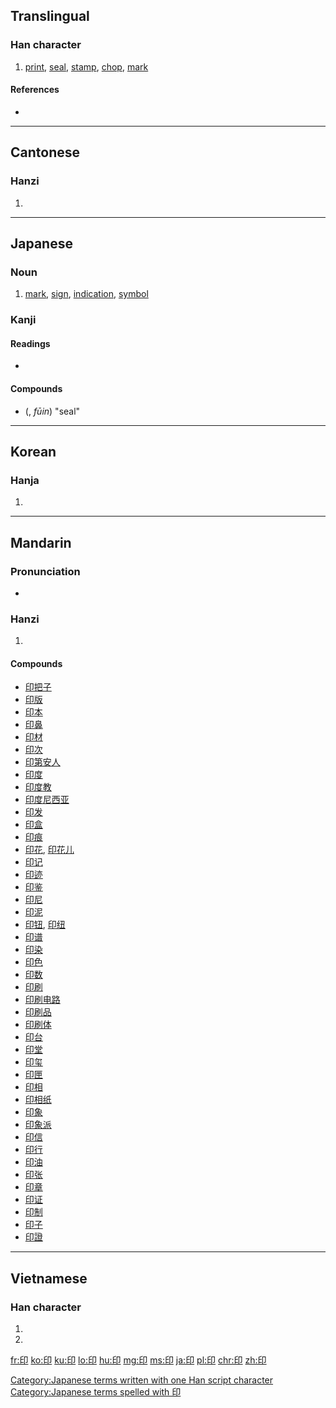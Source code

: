 {{also|ер|EP|ep|èp}}
==Translingual==
{{stroke order|strokes=6}}

===Han character===
{{Han char|rn=26|rad=卩|as=04|sn=6|four=7772<sub>0</sub>|canj=竹心尸中 (HPSL)}}

# [[print]], [[seal]], [[stamp]], [[chop]], [[mark]]

====References====
* {{Han ref|kx=0159.100|dkj=02848|dj=0363.160|hdz=10312.020|uh=5370|ud=21360|bh=A64C|bd=42572}}

----

==Cantonese==

===Hanzi===
{{yue-hanzi|jyut=[[jan3]], [[ngan3]]|y=yan3, ngan3}}

# {{defn|lang=yue|sort=卩04}}

----

==Japanese==

===Noun===
{{ja-noun|k|hira=しるし|rom=shirushi}}

# [[mark]], [[sign]], [[indication]], [[symbol]]

===Kanji===
{{ja-kanji|grade=4|rs=卩04}}

====Readings====
* {{ja-readings|on=[[いん]] (in)|kun=[[しるし]] (shirushi)}}

====Compounds====
{{top2}}
* {{l|ja|封印}} ({{l|ja|ふういん}}, ''fūin'') "seal"
{{mid2}}
{{bottom}}

[[Category:Japanese terms written with one Han script character]]
[[Category:Japanese terms spelled with 印]]
----

==Korean==

===Hanja===
{{ko-hanja|hangeul=[[인]], [[끋]]|rv=in, kkeut|mr=in, kkŭt}}

# {{defn|lang=ko|sort=卩04}}

----

==Mandarin==

===Pronunciation===
* {{audio|Zh-yìn.ogg|Audio|lang=cmn}}

===Hanzi===
{{cmn-hanzi|pin=[[yìn]] ([[yin4]])|wg=yin<sup>4</sup>}}

# {{defn|lang=cmn|sort=卩04}}

====Compounds====
* [[印把子]]
* [[印版]]
* [[印本]]
* [[印鼻]]
* [[印材]]
* [[印次]]
* [[印第安人]]
* [[印度]]
* [[印度教]]
* [[印度尼西亚]]
* [[印发]]
* [[印盒]]
* [[印痕]]
* [[印花]], [[印花儿]]
* [[印记]]
* [[印迹]]
* [[印鉴]]
* [[印尼]]
* [[印泥]]
* [[印钮]], [[印纽]]
* [[印谱]]
* [[印染]]
* [[印色]]
* [[印数]]
* [[印刷]]
* [[印刷电路]]
* [[印刷品]]
* [[印刷体]]
* [[印台]]
* [[印堂]]
* [[印玺]]
* [[印匣]]
* [[印相]]
* [[印相纸]]
* [[印象]]
* [[印象派]]
* [[印信]]
* [[印行]]
* [[印油]]
* [[印张]]
* [[印章]]
* [[印证]]
* [[印制]]
* [[印子]]
* [[印證]]

----

==Vietnamese==

===Han character===
{{vi-hantu|[[ấn]], [[in]], [[ắng]]|rs=卩04}}

# {{han tu form of|ấn|to [[press]]}}
# {{han tu form of|in|to [[print]]}}

[[fr:印]]
[[ko:印]]
[[ku:印]]
[[lo:印]]
[[hu:印]]
[[mg:印]]
[[ms:印]]
[[ja:印]]
[[pl:印]]
[[chr:印]]
[[zh:印]]